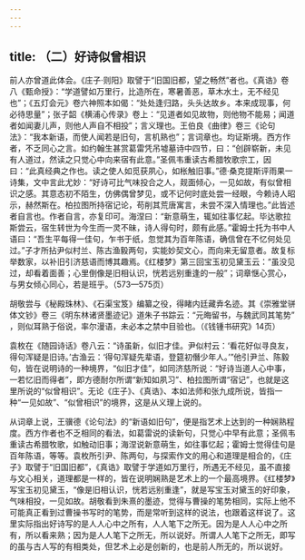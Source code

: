 ```yaml
---
---
---
```

title: （二）好诗似曾相识
---




前人亦曾道此体会。《庄子·则阳》取譬于“旧国旧都，望之畅然”者也。《真诰》卷八《甄命授》：“学道譬如万里行，比造所在，寒暑善恶，草木水土，无不经见也”；《五灯会元》卷六神照本如偈：“处处逢归路，头头达故乡。本来成现事，何必待思量”；张子韶《横浦心传录》卷上：“见道者如见故物，则他物不能易；闻道者如闻妻儿声，则他人声自不相投”；言义理也。王伯良《曲律》卷三《论句法》：“我本新语，而使人闻若是旧句，言机熟也”；言词章也。均证斯境。西方作者，不乏同心之言。如约翰生甚赏葛雷凭吊墟墓诗中四节，曰：“创辟崭新，未见有人道过，然读之只觉心中向来宿有此意。”圣佩韦重读古希腊牧歌宗工，因曰：“此真经典之作也。读之使人如觅获夙心，如枨触旧事。”德·桑克提斯评雨果一诗集，文中言此尤妙：“好诗可比气味投合之人，觌面倾心，一见如故，有似曾相识之感。其意态初不陌生，仿佛偶曾梦见，或不记何时底处尝一经眼，今赖诗人昭示，赫然斯在。柏拉图所持宿记论，苟削其荒唐寓言，未尝不深入情理也。”此皆述者自言也。作者自言，亦复印可。海涅曰：“新意萌生，辄如往事忆起。毕达歌拉斯尝云，宿生转世为今生而一灵不昧，诗人得句时，颇有此感。”霍姆士托为书中人语曰：“吾生平每得一佳句，乍书于纸，忽觉其为百年陈语，确信曾在不忆何处见过。”子才所拈尹似村兰、陈古渔毅两句，实能妙契文心，而向来无留意者。故复标举数家，以补旧引济慈语而博其趣焉。《红楼梦》第三回宝玉初见黛玉云：“虽没见过，却看着面善；心里倒像是旧相认识，恍若远别重逢的一般”；词章惬心赏心，与男女倾心同心，若是班乎。（573—575页）

胡敬尝与《秘殿珠林》、《石渠宝笈》编纂之役，得睹内廷藏弆名迹。其《崇雅堂骈体文钞》卷三《明东林诸贤墨迹记》道朱子书踪云：“元晦留书，与魏武同其笔势” ，则似耳熟于俗说，率尔漫语，未必本之禁中目验也。（《钱锺书研究》14页）

袁枚在《随园诗话》卷八云：“诗虽新，似旧才佳。尹似村云：‘看花好似寻良友，得句浑疑是旧诗。’古渔云：‘得句浑疑先辈语，登筵初僭少年人。’”他引尹兰、陈毅句，皆在说明诗的一种境界，“似旧才佳”，如同济慈所说：“好诗当道人心中事，一若忆旧而得者”，即方德耐尔所谓“新知如夙习”、柏拉图所谓“宿记”，也就是这里所说的“似曾相识”。无论《庄子》、《真诰》、本如法师和张九成所说，皆指一种“一见如故”、“似曾相识”的境界，这是从义理上说的。

从词章上说，王骥德《论句法》的“新语如旧句”，便是指艺术上达到的一种娴熟程度。西方作者也不乏相同的看法，如葛雷说的读新句，只觉心中早有此意；圣佩韦重读古希腊牧歌，如触动旧事；海涅说新意萌生，如往事忆起；霍姆士觉得佳句是百年陈语，等等。袁枚所引尹、陈两句，与探索作文的用心和道理是相合的，《庄子》取譬于“旧国旧都”，《真诰》取譬于学道如万里行，所遇无不经见，虽不直接与文心相关，道理都是一样的，皆在说明娴熟是艺术上的一个最高境界。《红楼梦》写宝玉初见黛玉，“像是旧相认识，恍若远别重逢”，就是写宝玉对黛玉的好印象，气味相投，一见如故。胡敬看到朱熹的墨迹，觉得与曹操的笔势相同，实际上他不可能真正看到过曹操书写时的笔势，而是常听到这样的说法，也跟着这样说了。这里实际指出好诗写的是人人心中之所有，人人笔下之所无。因为是人人心中之所有，所以看来熟；因为是人人笔下之所无，所以说好。所谓人人笔下之所无，即写的虽与古人写的有相类处，但艺术上必是创新的，也是前人所无的，所以说好。